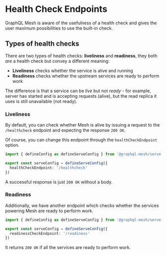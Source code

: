 # Health Check Endpoints

GraphQL Mesh is aware of the usefulness of a health check and gives the user maximum possibilities
to use the built-in check.

## Types of health checks

There are two types of health checks: **liveliness** and **readiness**, they both _are_ a health
check but convey a different meaning:

- **Liveliness** checks whether the service is alive and running
- **Readiness** checks whether the upstream services are ready to perform work

The difference is that a service can be _live_ but not _ready_ - for example, server has started and
is accepting requests (alive), but the read replica it uses is still unavailable (not ready).

### Liveliness

By default, you can check whether Mesh is alive by issuing a request to the `/healthcheck` endpoint
and expecting the response `200 OK`.

Of course, you can change this endpoint through the `healthCheckEndpoint` option.

```ts filename="mesh.config.ts"
import { defineConfig as defineServeConfig } from '@graphql-mesh/serve-cli'

export const serveConfig = defineServeConfig({
  healthCheckEndpoint: '/healthcheck'
})
```

A successful response is just `200 OK` without a body.

### Readiness

Additionally, we have another endpoint which checks whether the services powering Mesh are ready to
perform work.

```ts filename="mesh.config.ts"
import { defineConfig as defineServeConfig } from '@graphql-mesh/serve-cli'

export const serveConfig = defineServeConfig({
  readinessCheckEndpoint: '/readiness'
})
```

It returns `200 OK` if all the services are ready to perform work.
